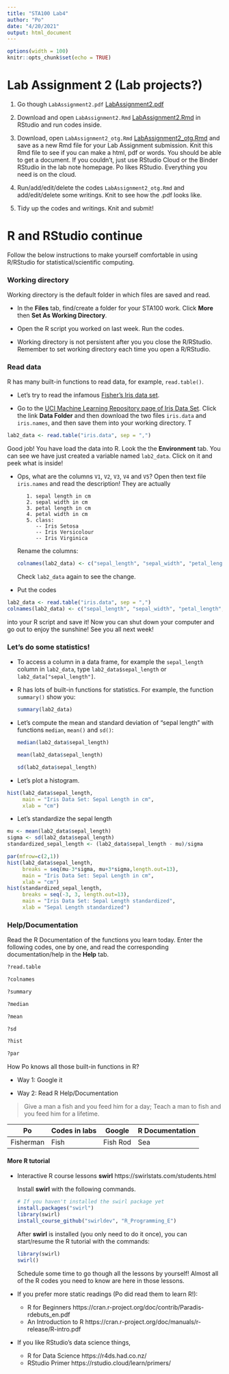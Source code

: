 ```yaml
---
title: "STA100 Lab4"
author: "Po"
date: "4/20/2021"
output: html_document
---
```


```r
options(width = 100)
knitr::opts_chunk$set(echo = TRUE)
```

# Lab Assignment 2 (Lab projects?)

1. Go though `LabAssignment2.pdf` [LabAssignment2.pdf](LabAssignment2.pdf)

2. Download and open `LabAssignment2.Rmd` [LabAssignment2.Rmd](LabAssignment2.Rmd) in RStudio and run codes inside. 

3. Download, open `LabAssignment2_otg.Rmd` [LabAssignment2_otg.Rmd](LabAssignment2_otg.Rmd) and save as a new Rmd file for your Lab Assignment submission. Knit this Rmd file to see if you can make a html, pdf or words. You should be able to get a document. If you couldn't, just use RStudio Cloud or the Binder RStudio in the lab note homepage. Po likes RStudio. Everything you need is on the cloud.

4. Run/add/edit/delete the codes `LabAssignment2_otg.Rmd` and add/edit/delete some writings. Knit to see how the .pdf looks like.

5. Tidy up the codes and writings. Knit and submit!

# R and RStudio continue

Follow the below instructions to make yourself comfortable in using R/RStudio for statistical/scientific computing.

### Working directory

Working directory is the default folder in which files are saved and read.

- In the **Files** tab, find/create a folder for your STA100 work. Click **More** then **Set As Working Directory**.

- Open the R script you worked on last week. Run the codes.

- Working directory is not persistent after you you close the R/RStudio. Remember to set working directory each time you open a R/RStudio.

### Read data

R has many built-in functions to read data, for example, `read.table()`.

- Let's try to read the infamous [Fisher's Iris data set](https://en.wikipedia.org/wiki/Iris_flower_data_set).

- Go to the [UCI Machine Learning Repository page of Iris Data Set](https://archive.ics.uci.edu/ml/datasets/Iris). Click the link **Data Folder** and then download the two files `iris.data` and `iris.names`, and then save them into your working directory. T
```r
lab2_data <- read.table("iris.data", sep = ",")
```
  Good job! You have load the data into R. Look the the **Environment** tab. You can see we have just created a variable named `lab2_data`. Click on it and peek what is inside!

- Ops, what are the columns `V1`, `V2`, `V3`, `V4` and `V5`? Open then text file `iris.names` and read the description! They are actually 
  ```
     1. sepal length in cm
     2. sepal width in cm
     3. petal length in cm
     4. petal width in cm
     5. class: 
        -- Iris Setosa
        -- Iris Versicolour
        -- Iris Virginica
  ```
  Rename the columns:
```r
colnames(lab2_data) <- c("sepal_length", "sepal_width", "petal_length", "petal_width", "class")
```
  Check `lab2_data` again to see the change.
  
- Put the codes
```r
lab2_data <- read.table("iris.data", sep = ",")
colnames(lab2_data) <- c("sepal_length", "sepal_width", "petal_length", "petal_width", "class")
```
  into your R script and save it! Now you can shut down your computer and go out to enjoy the sunshine! See you all next week!

### Let's do some statistics!
  
- To access a column in a data frame, for example the `sepal_length` column in `lab2_data`, type `lab2_data$sepal_length` or `lab2_data["sepal_length"]`.

- R has lots of built-in functions for statistics. For example, the function `summary()` show you:
  ```r
  summary(lab2_data)
  ```

- Let's compute the mean and standard deviation of "sepal length" with functions `median`, `mean()` and `sd()`:
  ```r
  median(lab2_data$sepal_length)
  ```
  ```r
  mean(lab2_data$sepal_length)
  ```
  ```r
  sd(lab2_data$sepal_length)
  ```

- Let's plot a histogram.
```r
hist(lab2_data$sepal_length,
     main = "Iris Data Set: Sepal Length in cm",
     xlab = "cm")
```

- Let's standardize the sepal length
```r
mu <- mean(lab2_data$sepal_length)
sigma <- sd(lab2_data$sepal_length)
standardized_sepal_length <- (lab2_data$sepal_length - mu)/sigma

par(mfrow=c(2,1))
hist(lab2_data$sepal_length,
     breaks = seq(mu-3*sigma, mu+3*sigma,length.out=13),
     main = "Iris Data Set: Sepal Length in cm",
     xlab = "cm")
hist(standardized_sepal_length,
     breaks = seq(-3, 3, length.out=13),
     main = "Iris Data Set: Sepal Length standardized",
     xlab = "Sepal Length standardized")
```

### Help/Documentation

Read the R Documentation of the functions you learn today. Enter the following codes, one by one, and read the corresponding documentation/help in the **Help** tab.
```r
?read.table
```
```r
?colnames
```
```r
?summary
```
```r
?median
```
```r
?mean
```
```r
?sd
```
```r
?hist
```
```r
?par
```
How Po knows all those built-in functions in R?

- Way 1: Google it

- Way 2: Read R Help/Documentation

> Give a man a fish and you feed him for a day; Teach a man to fish and you feed him for a lifetime.

| Po        | Codes in labs | Google   | R Documentation |
|-----------|---------------|----------|-----------------|
| Fisherman | Fish          | Fish Rod | Sea             |

#### More R tutorial

- Interactive R course lessons **swirl** https://swirlstats.com/students.html

  Install **swirl** with the following commands.
  ```r
  # If you haven't installed the swirl package yet
  install.packages("swirl")
  library(swirl)
  install_course_github("swirldev", "R_Programming_E")
  ```

  After **swirl** is installed (you only need to do it once), you can start/resume the R tutorial with the commands:
  ```r
  library(swirl)
  swirl()
  ```
  Schedule some time to go though all the lessons by yourself! Almost all of the R codes you need to know are here in those lessons.

- If you prefer more static readings (Po did read them to learn R!):
  - R for Beginners https://cran.r-project.org/doc/contrib/Paradis-rdebuts_en.pdf
  - An Introduction to R https://cran.r-project.org/doc/manuals/r-release/R-intro.pdf

- If you like RStudio's data science things,
  - R for Data Science https://r4ds.had.co.nz/
  - RStudio Primer https://rstudio.cloud/learn/primers/
